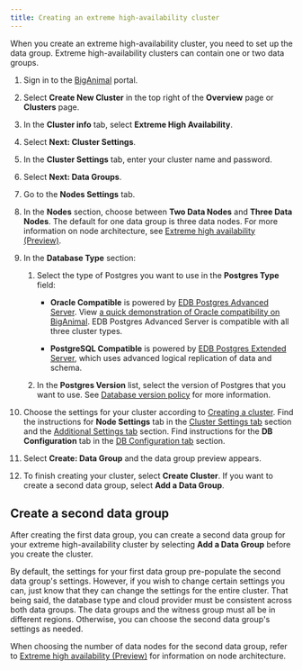 ```yaml
---
title: Creating an extreme high-availability cluster
---
```


When you create an extreme high-availability cluster, you need to set up the data group. Extreme high-availability clusters can contain one or two data groups. 

1. Sign in to the [BigAnimal](https://portal.biganimal.com) portal.

1. Select **Create New Cluster** in the top right of the **Overview** page or **Clusters** page.

1. In the **Cluster info** tab, select **Extreme High Availability**. 

1. Select **Next: Cluster Settings**. 

1. In the **Cluster Settings** tab, enter your cluster name and password. 

1. Select **Next: Data Groups**. 

1. Go to the **Nodes Settings** tab. 

1. In the **Nodes** section, choose between **Two Data Nodes** and **Three Data Nodes**. The default for one data group is three data nodes. For more information on node architecture, see [Extreme high availability (Preview)](/biganimal/latest/overview/02_high_availability/#extreme-high-availability-preview).

1. In the **Database Type** section:

   1.  Select the type of Postgres you want to use in the **Postgres Type** field:

        -   **Oracle Compatible** is powered by [EDB Postgres Advanced Server](/epas/latest/). View [a quick demonstration of Oracle compatibility on BigAnimal](../../using_cluster/06_demonstration_oracle_compatibility). EDB Postgres Advanced Server is compatible with all three cluster types.

        -   **PostgreSQL Compatible** is powered by [EDB Postgres Extended Server](/pge/latest/), which uses advanced logical replication of data and schema. 
    
    1.  In the **Postgres Version** list, select the version of Postgres that you want to use. See [Database version policy](../../overview/05_database_version_policy) for more information.

1. Choose the settings for your cluster according to [Creating a cluster](/biganimal/latest/getting_started/creating_a_cluster/). Find the instructions for **Node Settings** tab in the [Cluster Settings tab](../creating_a_cluster/#cluster-settings-tab) section and the [Additional Settings tab](../creating_a_cluster/#additional-settings-tab) section. Find instructions for the **DB Configuration** tab in the [DB Configuration tab](../creating_a_cluster/#db-configuration-tab) section.

1. Select **Create: Data Group** and the data group preview appears. 

1. To finish creating your cluster, select **Create Cluster**. If you want to create a second data group, select **Add a Data Group**.

## Create a second data group

After creating the first data group, you can create a second data group for your extreme high-availability cluster by selecting **Add a Data Group** before you create the cluster. 

By default, the settings for your first data group pre-populate the second data group's settings. However, if you wish to change certain settings you can, just know that they can change the settings for the entire cluster. That being said, the database type and cloud provider must be consistent across both data groups. The data groups and the witness group must all be in different regions. Otherwise, you can choose the second data group's settings as needed. 

When choosing the number of data nodes for the second data group, refer to [Extreme high availability (Preview)](/biganimal/latest/overview/02_high_availability/#extreme-high-availability-preview) for information on node architecture.
